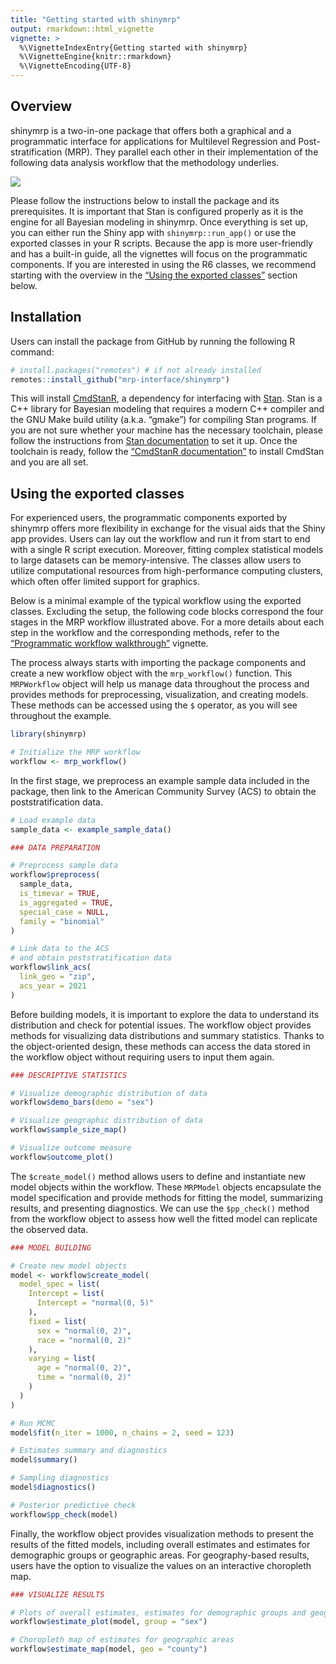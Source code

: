 ```yaml
---
title: "Getting started with shinymrp"
output: rmarkdown::html_vignette
vignette: >
  %\VignetteIndexEntry{Getting started with shinymrp}
  %\VignetteEngine{knitr::rmarkdown}
  %\VignetteEncoding{UTF-8}
---
```


## Overview

shinymrp is a two-in-one package that offers both a graphical and a programmatic interface
for applications for Multilevel Regression and Post-stratification (MRP). They parallel
each other in their implementation of the following data analysis workflow that the methodology underlies.

![](./figures/workflow.png)

Please follow the instructions below to install the package and its prerequisites.
It is important that Stan is configured properly as it is the engine for all Bayesian modeling in shinymrp.
Once everything is set up, you can either run the Shiny app with `shinymrp::run_app()` or use the exported classes in your R scripts.
Because the app is more user-friendly and has a built-in guide, all the vignettes will focus on the programmatic components.
If you are interested in using the R6 classes, we recommend starting with the overview in the
["Using the exported classes"](https://mrp-interface.github.io/shinymrp/articles/getting-started#using-the-exported-classes) section below.

## Installation
Users can install the package from GitHub by running the following R command:

```r
# install.packages("remotes") # if not already installed
remotes::install_github("mrp-interface/shinymrp")
```

This will install [CmdStanR](https://mc-stan.org/cmdstanr/), a dependency for interfacing with [Stan](https://mc-stan.org/).
Stan is a C++ library for Bayesian modeling that requires a modern C++ compiler and the GNU Make build utility (a.k.a. “gmake”)
for compiling Stan programs. If you are not sure whether your machine has the necessary toolchain, please follow the
instructions from [Stan documentation](https://mc-stan.org/docs/cmdstan-guide/installation.html#cpp-toolchain) to set it up.
Once the toolchain is ready, follow the ["CmdStanR documentation"](https://mc-stan.org/cmdstanr/articles/cmdstanr.html#installing-cmdstan)
to install CmdStan and you are all set.

## Using the exported classes

For experienced users, the programmatic components exported by shinymrp offers more flexibility in exchange for the visual aids that the Shiny app provides. Users can lay out the workflow and run it from start to end with a single R script execution. Moreover, fitting complex statistical models to large datasets can be memory-intensive. The classes allow users to utilize computational resources from high-performance computing clusters, which often offer limited support for graphics.

Below is a minimal example of the typical workflow using the exported classes. Excluding the setup, the following code blocks correspond the four stages in the MRP workflow illustrated above. For a more details about each step in the workflow and the corresponding methods, refer to the ["Programmatic workflow walkthrough"](https://mrp-interface.github.io/shinymrp/articles/workflow.html) vignette.

The process always starts with importing the package components and create a new workflow object with the `mrp_workflow()` function. This `MRPWorkflow` object will help us manage data throughout the process and provides methods for preprocessing, visualization, and creating models. These methods can be accessed using the `$` operator, as you will see throughout the example.

```r
library(shinymrp)

# Initialize the MRP workflow
workflow <- mrp_workflow()

```

In the first stage, we preprocess an example sample data included in the package,
then link to the American Community Survey (ACS) to obtain the poststratification data.

```r
# Load example data
sample_data <- example_sample_data()

### DATA PREPARATION

# Preprocess sample data
workflow$preprocess(
  sample_data,
  is_timevar = TRUE,
  is_aggregated = TRUE,
  special_case = NULL,
  family = "binomial"
)

# Link data to the ACS
# and obtain poststratification data
workflow$link_acs(
  link_geo = "zip",
  acs_year = 2021
)
```

Before building models, it is important to explore the data to understand its distribution and check for potential issues.
The workflow object provides methods for visualizing data distributions and summary statistics.
Thanks to the object-oriented design, these methods can access the data stored in the workflow object without requiring users to input them again.

```r
### DESCRIPTIVE STATISTICS

# Visualize demographic distribution of data
workflow$demo_bars(demo = "sex")

# Visualize geographic distribution of data
workflow$sample_size_map()

# Visualize outcome measure
workflow$outcome_plot()
```

The `$create_model()` method allows users to define and instantiate new model objects within the workflow.
These `MRPModel` objects encapsulate the model specification and provide methods for fitting the model, summarizing results, and presenting diagnostics.
We can use the `$pp_check()` method from the workflow object to assess how well the fitted model can replicate the observed data.

```r
### MODEL BUILDING

# Create new model objects
model <- workflow$create_model(
  model_spec = list(
    Intercept = list(
      Intercept = "normal(0, 5)"
    ),
    fixed = list(
      sex = "normal(0, 2)",
      race = "normal(0, 2)"
    ),
    varying = list(
      age = "normal(0, 2)",
      time = "normal(0, 2)"
    )
  )
)

# Run MCMC
model$fit(n_iter = 1000, n_chains = 2, seed = 123)

# Estimates summary and diagnostics
model$summary()

# Sampling diagnostics
model$diagnostics()

# Posterior predictive check
workflow$pp_check(model)
```

Finally, the workflow object provides visualization methods to present the results of the fitted models,
including overall estimates and estimates for demographic groups or geographic areas. For geography-based results,
users have the option to visualize the values on an interactive choropleth map.

```r
### VISUALIZE RESULTS

# Plots of overall estimates, estimates for demographic groups and geographic areas
workflow$estimate_plot(model, group = "sex")

# Choropleth map of estimates for geographic areas
workflow$estimate_map(model, geo = "county")

```
